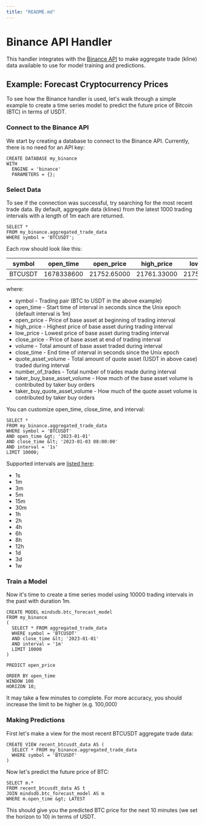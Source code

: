 ```yaml
---
title: "README.md"
---
```


# Binance API Handler

This handler integrates with the [Binance API](https://binance-docs.github.io/apidocs/spot/en/#change-log) to make aggregate trade (kline) data available to use for model training and predictions.

## Example: Forecast Cryptocurrency Prices

To see how the Binance handler is used, let's walk through a simple example to create a time series model to predict the future price of Bitcoin (BTC) in terms of USDT.

### Connect to the Binance API
We start by creating a database to connect to the Binance API. Currently, there is no need for an API key:

```
CREATE DATABASE my_binance
WITH
  ENGINE = 'binance'
  PARAMETERS = {};
```

### Select Data
To see if the connection was successful, try searching for the most recent trade data. By default, aggregate data (klines) from the latest 1000 trading intervals with a length of 1m each are returned.

```
SELECT *
FROM my_binance.aggregated_trade_data
WHERE symbol = 'BTCUSDT';
```

Each row should look like this:

| symbol      | open_time    | open_price  | high_price  | low_price   | close_price | volume      | close_time    | quote_asset_volume | number_of_trades | taker_buy_base_asset_volume | taker_buy_quote_asset_volume |
| ----------- | -----------  | ----------- | ----------- | ----------- | ----------- | ----------- | -----------   | ------------------ | ---------------- | --------------------------- | ---------------------------- |
| BTCUSDT     | 1678338600| 21752.65000 | 21761.33000 | 21751.53000 | 21756.7000  | 103.8614100 | 1678338659.999 | 2259656.20520700   | 3655             | 55.25763000                 | 1202219.60971860

where:
* symbol - Trading pair (BTC to USDT in the above example)
* open_time - Start time of interval in seconds since the Unix epoch (default interval is 1m)
* open_price - Price of base asset at beginning of trading interval
* high_price - Highest price of base asset during trading interval
* low_price - Lowest price of base asset during trading interval
* close_price - Price of base asset at end of trading interval
* volume - Total amount of base asset traded during interval
* close_time - End time of interval in seconds since the Unix epoch
* quote_asset_volume - Total amount of quote asset (USDT in above case) traded during interval
* number_of_trades - Total number of trades made during interval
* taker_buy_base_asset_volume - How much of the base asset volume is contributed by taker buy orders
* taker_buy_quote_asset_volume - How much of the quote asset volume is contributed by taker buy orders


You can customize open_time, close_time, and interval:

```
SELECT *
FROM my_binance.aggregated_trade_data
WHERE symbol = 'BTCUSDT'
AND open_time &gt; '2023-01-01'
AND close_time &lt; '2023-01-03 08:00:00'
AND interval = '1s'
LIMIT 10000;
```

Supported intervals are [listed here](https://binance-docs.github.io/apidocs/spot/en/#kline-candlestick-data):
* 1s
* 1m
* 3m
* 5m
* 15m
* 30m
* 1h
* 2h
* 4h
* 6h
* 8h
* 12h
* 1d
* 3d
* 1w

### Train a Model

Now it's time to create a time series model using 10000 trading intervals in the past with duration 1m.

```
CREATE MODEL mindsdb.btc_forecast_model
FROM my_binance
(
  SELECT * FROM aggregated_trade_data
  WHERE symbol = 'BTCUSDT'
  AND close_time &lt; '2023-01-01'
  AND interval = '1m'
  LIMIT 10000
)

PREDICT open_price

ORDER BY open_time
WINDOW 100
HORIZON 10;
```

It may take a few minutes to complete. For more accuracy, you should increase the limit to be higher (e.g. 100,000)

### Making Predictions

First let's make a view for the most recent BTCUSDT aggregate trade data:

```
CREATE VIEW recent_btcusdt_data AS (
  SELECT * FROM my_binance.aggregated_trade_data
  WHERE symbol = 'BTCUSDT'
)
```

Now let's predict the future price of BTC:

```
SELECT m.*
FROM recent_btcusdt_data AS t
JOIN mindsdb.btc_forecast_model AS m
WHERE m.open_time &gt; LATEST
```

This should give you the predicted BTC price for the next 10 minutes (we set the horizon to 10) in terms of USDT.